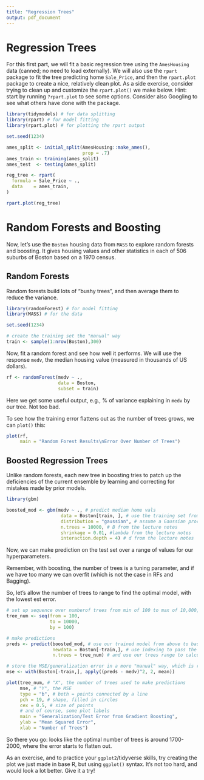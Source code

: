 ```yaml
---
title: "Regression Trees"
output: pdf_document
---
```


# Regression Trees

For this first part, we will fit a basic regression tree using the `AmesHousing` data (canned; no need to load externally). We will also use the `rpart` package to fit the tree predicting home `Sale_Price`, and then the `rpart.plot` package to create a nice, relatively clean plot. As a side exercise, consider trying to clean up and customize the `rpart.plot()` we make below. Hint: start by running `?rpart.plot` to see some options. Consider also Googling to see what others have done with the package. 

```r
library(tidymodels) # for data splitting
library(rpart) # for model fitting
library(rpart.plot) # for plotting the rpart output

set.seed(1234)

ames_split <- initial_split(AmesHousing::make_ames(), 
                            prop = .7)
ames_train <- training(ames_split)
ames_test  <- testing(ames_split)

reg_tree <- rpart(
  formula = Sale_Price ~ .,
  data    = ames_train,
)

rpart.plot(reg_tree)
```

# Random Forests and Boosting

Now, let's use the `Boston` housing data from `MASS` to explore random forests and boosting. It gives housing values and other statistics in each of 506 suburbs of Boston based on a 1970 census.

## Random Forests

Random forests build lots of "bushy trees", and then average them to reduce the variance.

```r
library(randomForest) # for model fitting
library(MASS) # for the data

set.seed(1234)

# create the training set the "manual" way
train <- sample(1:nrow(Boston),300)
```

Now, fit a random forest and see how well it performs. We will use the response `medv`, the median housing value (measured in thousands of US dollars).

```r
rf <- randomForest(medv ~ .,
                   data = Boston,
                   subset = train)
```

Here we get some useful output, e.g., % of variance explaining in `medv` by our tree. Not too bad. 

To see how the training error flattens out as the number of trees grows, we can `plot()` this:

```r
plot(rf, 
     main = "Random Forest Results\nError Over Number of Trees")
```

## Boosted Regression Trees

Unlike random forests, each new tree in boosting tries to patch up the deficiencies of the current ensemble by learning and correcting for mistakes made by prior models.

```r
library(gbm)

boosted_mod <- gbm(medv ~ ., # predict median home vals
                    data = Boston[train, ], # use the training set from the Boston housing data
                    distribution = "gaussian", # assume a Gaussian process for basic regression problem
                    n.trees = 10000, # B from the lecture notes
                    shrinkage = 0.01, #lambda from the lecture notes
                    interaction.depth = 4) # d from the lecture notes
```

Now, we can make prediction on the test set over a range of values for our hyperparameters. 

Remember, with boosting, the number of trees is a tuning parameter, and if we have too many we can overfit (which is not the case in RFs and Bagging). 

So, let's allow the number of trees to range to find the optimal model, with the lowest est error.

```r
# set up sequence over numberof trees from min of 100 to max of 10,000, by 100, which gives us 100 models to fit
tree_num <- seq(from = 100, 
                to = 10000, 
                by = 100)

# make predictions
preds <- predict(boosted_mod, # use our trained model from above to base preds
                 newdata = Boston[-train,], # use indexing to pass the test set to predict() (this is, not equal to the training set via "-")
                 n.trees = tree_num) # and use our trees range to calculate test error at each version with a different number of trees

# store the MSE/generalization error in a more "manual" way, which is read: "using the test set that we just made predictions with, calculate the difference between predicted values of median home price compared to the true median home price for all observations in the testing set, square that value, and then take the mean, which give us the "MSE" or the "mean squared error""
mse <- with(Boston[-train,], apply((preds - medv)^2, 2, mean))

plot(tree_num, # "X", the number of trees used to make predictions
     mse, # "Y", the MSE
     type = "b", # both = points connected by a line
     pch = 19, # shape, filled in circles
     cex = 0.5, # size of points
     # and of course, some plot labels
     main = "Generalization/Test Error from Gradient Boosting",
     ylab = "Mean Squared Error", 
     xlab = "Number of Trees")
```

So there you go: looks like the optimal number of trees is around 1700-2000, where the error starts to flatten out. 

As an exercise, and to practice your `ggplot2`/tidyverse skills, try creating the plot we just made in base R, but using `ggplot()` syntax. It's not too hard, and would look a lot better. Give it a try!

